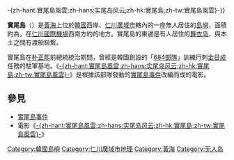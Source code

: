 {{about|韓國地名|一起與該地相關之特務叛亂事件|實尾島事件|該事件改編之電影|實尾島風雲{{!}}-{zh-hant:實尾島風雲;zh-hans:实尾岛风云;zh-hk:實尾島;zh-tw:實尾島風雲}-}}
{{Infobox islands
| name             = 實尾島
| native name      = {{lang|ko|실미도}}
| native name link = 韓語
| map      = South Korea
| label=實尾島
| label_position = left
| map_width =
| map_caption      = 在韓國的位置
| location         = [[黃海|黃海]]
| coordinates      = {{coord|37|24|06|N|126|23|30|E|display=inline,title}}
| area km2         = 0.25
| country          = {{ROK-KOR}}
| population       = 0
| population as of =
| density_km2      =
| ethnic groups    =
| website          =
| languages = [[韓語|韓語]]
| additional info  =
}}
{{Korean
|hangul=실미도
|hanja={{linktext|實|尾|島}}
|rr=Silmido
|mr=Silmido
}}

'''實尾島'''（{{kor|諺=실미도|漢=實尾島|羅=Silmi do|f=y}}）是[[黃海|黃海]]上位於[[韓國|韓國]]西岸、[[仁川廣域市|仁川廣域市]]轄內的一座無人居住的[[島嶼|島嶼]]，面積約為{{convert|0.25|km2}}，在[[仁川國際機場|仁川國際機場]]西南方約{{convert|5|km}}的地方。實尾島的東邊是有人居住的[[舞衣岛|舞衣岛]]，與本土之間有渡船聯繫。

實尾島在[[朴正熙|朴正熙]]前總統統治期間，曾經是韓國創設的「[[684部隊|684部隊]]」訓練行刺[[金日成|金日成]]任務的駐軍基地。《[[實尾島風雲|-{zh-hant:實尾島風雲;zh-hans:实尾岛风云;zh-hk:實尾島;zh-tw:實尾島風雲}-]]》是根據該部隊發動的[[實尾島事件|實尾島事件]]改編而成的電影。

==參見==
*[[實尾島事件|實尾島事件]]
*電影《[[實尾島風雲|-{zh-hant:實尾島風雲;zh-hans:实尾岛风云;zh-hk:實尾島;zh-tw:實尾島風雲}-]]》

{{DEFAULTSORT:Silmido實尾島}}
[[Category:韓國島嶼|Category:韓國島嶼]]
[[Category:仁川廣域市地理|Category:仁川廣域市地理]]
[[Category:黃海|Category:黃海]]
[[Category:无人岛|Category:无人岛]]
